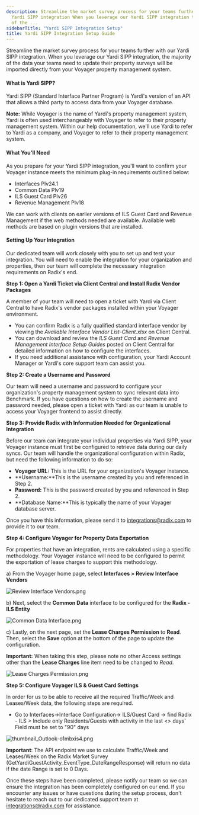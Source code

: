 ```yaml
---
description: Streamline the market survey process for your teams further with our
  Yardi SIPP integration When you leverage our Yardi SIPP integration the majority
  of the ...
sidebarTitle: "Yardi SIPP Integration Setup"
title: Yardi SIPP Integration Setup Guide
---
```


Streamline the market survey process for your teams further with our Yardi SIPP integration. When you leverage our Yardi SIPP integration, the majority of the data your teams need to update their property surveys will be imported directly from your Voyager property management system. 


#### What is Yardi SIPP?


Yardi SIPP (Standard Interface Partner Program) is Yardi's version of an API that allows a third party to access data from your Voyager database.



**Note:** While Voyager is the name of Yardi's property management system, Yardi is often used interchangeably with Voyager to refer to their property management system. Within our help documentation, we'll use Yardi to refer to Yardi as a company, and Voyager to refer to their property management system. 



#### What You'll Need


As you prepare for your Yardi SIPP integration, you'll want to confirm your Voyager instance meets the minimum plug-in requirements outlined below:


* Interfaces Plv24.1
* Common Data Plv19
* ILS Guest Card Plv26
* Revenue Management Plv18


We can work with clients on earlier versions of ILS Guest Card and Revenue Management if the web methods needed are available. Available web methods are based on plugin versions that are installed. 


#### Setting Up Your Integration


Our dedicated team will work closely with you to set up and test your integration. You will need to enable the integration for your organization and properties, then our team will complete the necessary integration requirements on Radix's end. 


**Step 1: Open a Yardi Ticket via Client Central and Install Radix Vendor Packages**


A member of your team will need to open a ticket with Yardi via Client Central to have Radix's vendor packages installed within your Voyager environment. 


* You can confirm Radix is a fully qualified standard interface vendor by viewing the *Available Interface Vendor List-Client.xlsx* on Client Central.
* You can download and review the *ILS Guest Card* and *Revenue Management Interface Setup Guides* posted on Client Central for detailed information on how to configure the interfaces.
* If you need additional assistance with configuration, your Yardi Account Manager or Yardi's core support team can assist you.


**Step 2: Create a Username and Password**


Our team will need a username and password to configure your organization's property management system to sync relevant data into Benchmark. If you have questions on how to create the username and password needed, please open a ticket with Yardi as our team is unable to access your Voyager frontend to assist directly. 


**Step 3: Provide Radix with Information Needed for Organizational Integration**


Before our team can integrate your individual properties via Yardi SIPP, your Voyager instance must first be configured to retrieve data during our daily syncs. Our team will handle the organizational configuration within Radix, but need the following information to do so:


* **Voyager URL:** This is the URL for your organization's Voyager instance.
* **Username:**This is the username created by you and referenced in Step 2.
* **Password:** This is the password created by you and referenced in Step 2.
* **Database Name:**This is typically the name of your Voyager database server.


Once you have this information, please send it to [integrations@radix.com](mailto:onboarding@radix.com) to provide it to our team.


**Step 4: Configure Voyager for Property Data Exportation**


For properties that have an integration, rents are calculated using a specific methodology. Your Voyager instance will need to be configured to permit the exportation of lease charges to support this methodology. 


a) From the Voyager home page, select **Interfaces > Review Interface Vendors**


<Frame caption="Interface configuration settings for reviewing interface vendors in Yardi Voyager.">
  <img src="/images/radix/e9693f9b921e469953a50bd182bb25330eb708c8.png" alt="Review Interface Vendors.png" />
</Frame>


b) Next, select the **Common Data** interface to be configured for the **Radix - ILS Entity**


<Frame caption="Interface configuration settings for entity type and display rows in Yardi SIPP.">
  <img src="/images/radix/c7436d07718bcb470477be7d6c2f3e99aab99f51.png" alt="Common Data Interface.png" />
</Frame>


c) Lastly, on the next page, set the **Lease Charges Permission** to **Read**. Then, select the **Save** option at the bottom of the page to update the configuration. 



**Important:** When taking this step, please note no other Access settings other than the **Lease Charges** line item need to be changed to *Read*.



<Frame caption="Common Data Configuration settings for Radix - ILS, including permissions and attachment types.">
  <img src="/images/radix/c2ca4259e81563b45b31072e1c7259b579c945ec.png" alt="Lease Charges Permission.png" />
</Frame>


**Step 5: Configure Voyager ILS & Guest Card Settings**


In order for us to be able to receive all the required Traffic/Week and Leases/Week data, the following steps are required.


* Go to Interfaces->Interface Configuration-> ILS/Guest Card -> find Radix - ILS > Include only Residents/Guests with activity in the last <> days' Field must be set to "90" days


<Frame caption="ILS & Guest Card Configuration settings for resident/guest activity options.">
  <img src="/images/radix/ab04621bbfe2df2a533fdfcc865ae518c2102232.png" alt="thumbnail_Outlook-o1mbxis4.png" />
</Frame>



**Important**: The API endpoint we use to calculate Traffic/Week and Leases/Week on the Radix Market Survey (GetYardiGuestActivity\_EventType\_DateRangeResponse) will return no data if the date Range is set to 0 Days.



Once these steps have been completed, please notify our team so we can ensure the integration has been completely configured on our end. If you encounter any issues or have questions during the setup process, don't hesitate to reach out to our dedicated support team at [integrations@radix.com](mailto:support@radix.com) for assistance.